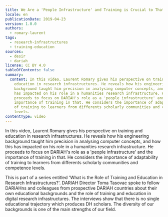 ```yaml
---
title: We Are a 'People Infrastructure' and Training is Crucial to That
locale: en
publicationDate: 2019-04-23
version: 1.0.0
authors:
  - romary-laurent
tags:
  - research-infrastructures
  - training-education
sources:
  - desir
  - dariah
license: CC BY 4.0
tableOfContents: false
summary:
  content: In this video, Laurent Romary gives his perspective on training and
    education in research infrastructures. He reveals how his engineering
    background taught him precision in analysing computer concepts, and how this
    has impacted on his role in a humanities research infrastructure. He
    proceeds to focus on DARIAH's role as a 'people infrastructure' and the
    importance of training in that. He considers the importance of adaptability
    of training to learners from differents scholarly communities and competence
    levels.
contentType: video
---
```

In this video, Laurent Romary gives his perspective on training and education in research infrastructures. He reveals how his engineering background taught him precision in analysing computer concepts, and how this has impacted on his role in a humanities research infrastructure. He proceeds to focus on DARIAH's role as a 'people infrastructure' and the importance of training in that. He considers the importance of adaptability of training to learners from differents scholarly communities and competence levels.

This is part of a series entitled 'What is the Role of Training and Education in Research Infrastructures?'. DARIAH Director Toma Tasovac spoke to fellow DARIAHns and colleagues from prospective DARIAH countries about their own educational backgrounds and the role of training and education in digital research infrastructures. The interviews show that there is no single educational trajectory which produces DH scholars. The diversity of our backgrounds is one of the main strengths of our field.

<VideoCard title="We Are a 'People Infrastructure' and Training is Crucial to That" id="OqYJNUmhJzw" image="images/romary-training.png" />

